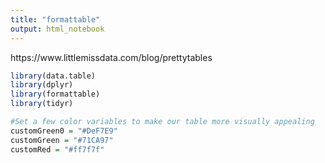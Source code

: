 ```yaml
---
title: "formattable"
output: html_notebook
---
```


https://www.littlemissdata.com/blog/prettytables

```r
library(data.table)
library(dplyr)
library(formattable)
library(tidyr)
```


```r
#Set a few color variables to make our table more visually appealing
customGreen0 = "#DeF7E9"
customGreen = "#71CA97"
customRed = "#ff7f7f"
```














